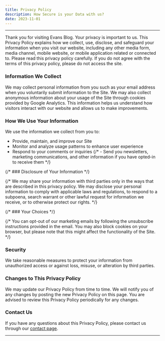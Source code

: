 ```yaml
---
title: Privacy Policy
description: How Secure is your Data with us?
date: 2023-11-01
---
```


---

Thank you for visiting Evans Blog. Your privacy is important to us. This Privacy Policy explains how we collect, use, disclose, and safeguard your information when you visit our website, including any other media form, media channel, mobile website, or mobile application related or connected to. Please read this privacy policy carefully. If you do not agree with the terms of this privacy policy, please do not access the site.

### Information We Collect

We may collect personal information from you such as your email address when you voluntarily submit information to the Site. We may also collect anonymous information about your usage of the Site through cookies provided by Google Analytics. This information helps us understand how visitors interact with our website and allows us to make improvements.

### How We Use Your Information
 
We use the information we collect from you to:

- Provide, maintain, and improve our Site
- Monitor and analyze usage patterns to enhance user experience
- Respond to your comments or inquiries
{/* - Send you newsletters, marketing communications, and other information if you have opted-in to receive them */}

{/* ### Disclosure of Your Information */}

{/* We may share your information with third parties only in the ways that are described in this privacy policy. We may disclose your personal information to comply with applicable laws and regulations, to respond to a subpoena, search warrant or other lawful request for information we receive, or to otherwise protect our rights. */}

{/* ### Your Choices */}

{/* You can opt-out of our marketing emails by following the unsubscribe instructions provided in the email. You may also block cookies on your browser, but please note that this might affect the functionality of the Site. */}

### Security

We take reasonable measures to protect your information from unauthorized access or against loss, misuse, or alteration by third parties.

### Changes to This Privacy Policy

We may update our Privacy Policy from time to time. We will notify you of any changes by posting the new Privacy Policy on this page. You are advised to review this Privacy Policy periodically for any changes.

### Contact Us
If you have any questions about this Privacy Policy, please contact us through our [contact page](/contact).

---

